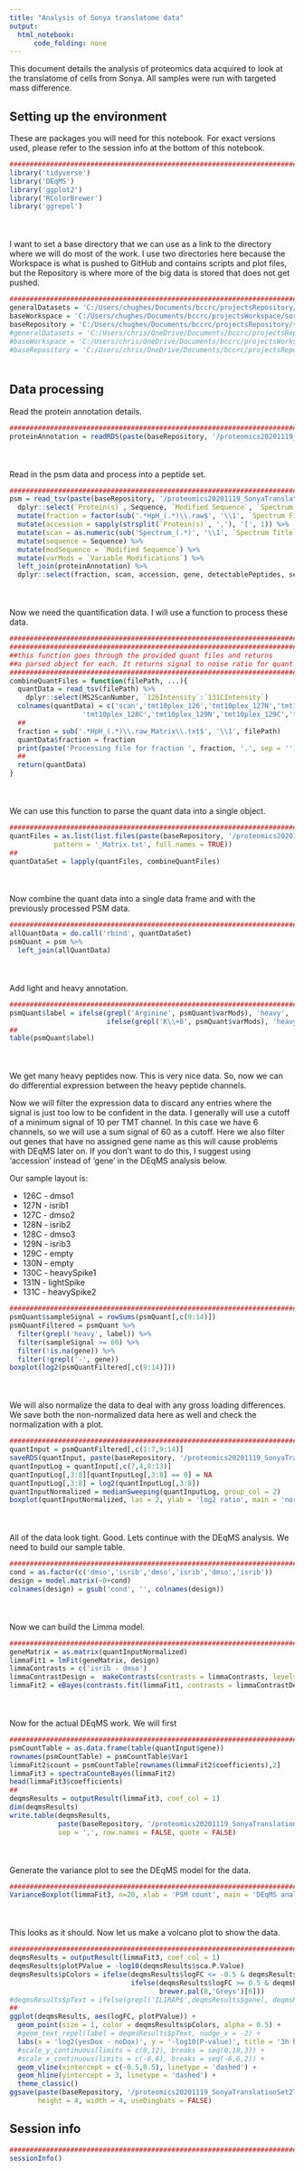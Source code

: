 ```yaml
---
title: "Analysis of Sonya translatome data"
output:
  html_notebook:
      code_folding: none
---
```


This document details the analysis of proteomics data acquired to look at the translatome of cells from Sonya. All samples were run with targeted mass difference.

## Setting up the environment

These are packages you will need for this notebook. For exact versions used, please refer to the session info at the bottom of this notebook.

```r
##########################################################################################
library('tidyverse')
library('DEqMS')
library('ggplot2')
library('RColorBrewer')
library('ggrepel')
```

<div style="margin-bottom:50px;"></div>

I want to set a base directory that we can use as a link to the directory where we will do most of the work. I use two directories here because the Workspace is what is pushed to GitHub and contains scripts and plot files, but the Repository is where more of the big data is stored that does not get pushed.

```r
##########################################################################################
generalDatasets = 'C:/Users/chughes/Documents/bccrc/projectsRepository/generalDatasets'
baseWorkspace = 'C:/Users/chughes/Documents/bccrc/projectsWorkspace/sorensenLab/relatedToOthers'
baseRepository = 'C:/Users/chughes/Documents/bccrc/projectsRepository/sorensenLab/relatedToOthers'
#generalDatasets = 'C:/Users/chris/OneDrive/Documents/bccrc/projectsRepository/generalDatasets'
#baseWorkspace = 'C:/Users/chris/OneDrive/Documents/bccrc/projectsWorkspace/sorensenLab/relatedToYbx1'
#baseRepository = 'C:/Users/chris/OneDrive/Documents/bccrc/projectsRepository/sorensenLab/relatedToYbx1'
```

<div style="margin-bottom:50px;"></div>

## Data processing

Read the protein annotation details.

```r
##########################################################################################
proteinAnnotation = readRDS(paste(baseRepository, '/proteomics20201119_SonyaTranslationSet2Tmd/uniprotHumanNov2020.fasta.annotated.rds', sep = ''))
```

<div style="margin-bottom:50px;"></div>

Read in the psm data and process into a peptide set.

```r
##########################################################################################
psm = read_tsv(paste(baseRepository, '/proteomics20201119_SonyaTranslationSet2Tmd/20201119_SonyaTranslationSet2Tmd_silac10R8K-TMT10_HpH_Default_PSM_Report.txt', sep = '')) %>%
  dplyr::select(`Protein(s)`, Sequence, `Modified Sequence`, `Spectrum File`, `Spectrum Title`, `Variable Modifications`) %>%
  mutate(fraction = factor(sub('.*HpH_(.*)\\.raw$', '\\1', `Spectrum File`), levels = seq(1,36,1))) %>%
  mutate(accession = sapply(strsplit(`Protein(s)`, ','), '[', 1)) %>%
  mutate(scan = as.numeric(sub('Spectrum_(.*)', '\\1', `Spectrum Title`))) %>%
  mutate(sequence = Sequence) %>%
  mutate(modSequence = `Modified Sequence`) %>%
  mutate(varMods = `Variable Modifications`) %>%
  left_join(proteinAnnotation) %>%
  dplyr::select(fraction, scan, accession, gene, detectablePeptides, sequence, modSequence, varMods)
```

<div style="margin-bottom:50px;"></div>

Now we need the quantification data. I will use a function to process these data.

```r
#######################################################################
#######################################################################
##this function goes through the provided quant files and returns
##a parsed object for each. It returns signal to noise ratio for quant
#######################################################################
combineQuantFiles = function(filePath, ...){
  quantData = read_tsv(filePath) %>%
    dplyr::select(MS2ScanNumber, `126Intensity`:`131CIntensity`)
  colnames(quantData) = c('scan','tmt10plex_126','tmt10plex_127N','tmt10plex_127C','tmt10plex_128N',
                  'tmt10plex_128C','tmt10plex_129N','tmt10plex_129C','tmt10plex_130N','tmt10plex_130C','tmt10plex_131N','tmt10plex_131C')
  ##
  fraction = sub('.*HpH_(.*)\\.raw_Matrix\\.txt$', '\\1', filePath)
  quantData$fraction = fraction
  print(paste('Processing file for fraction ', fraction, '.', sep = ''))
  ##
  return(quantData)
}
```

<div style="margin-bottom:50px;"></div>

We can use this function to parse the quant data into a single object.

```r
##########################################################################################
quantFiles = as.list(list.files(paste(baseRepository, '/proteomics20201119_SonyaTranslationSet2Tmd/quantFiles/', sep = ''),
           pattern = '_Matrix.txt', full.names = TRUE))
##
quantDataSet = lapply(quantFiles, combineQuantFiles)
```

<div style="margin-bottom:50px;"></div>

Now combine the quant data into a single data frame and with the previously processed PSM data.

```r
##########################################################################################
allQuantData = do.call('rbind', quantDataSet)
psmQuant = psm %>%
  left_join(allQuantData)
```

<div style="margin-bottom:50px;"></div>

Add light and heavy annotation.

```r
##########################################################################################
psmQuant$label = ifelse(grepl('Arginine', psmQuant$varMods), 'heavy',
                        ifelse(grepl('K\\+8', psmQuant$varMods), 'heavy', 'light'))
##
table(psmQuant$label)
```

<div style="margin-bottom:50px;"></div>

We get many heavy peptides now. This is very nice data. So, now we can do differential expression between the heavy peptide channels.

Now we will filter the expression data to discard any entries where the signal is just too low to be confident in the data. I generally will use a cutoff of a minimum signal of 10 per TMT channel. In this case we have 6 channels, so we will use a sum signal of 60 as a cutoff. Here we also filter out genes that have no assigned gene name as this will cause problems with DEqMS later on. If you don't want to do this, I suggest using 'accession' instead of 'gene' in the DEqMS analysis below.

Our sample layout is:

* 126C - dmso1
* 127N - isrib1
* 127C - dmso2
* 128N - isrib2
* 128C - dmso3
* 129N - isrib3
* 129C - empty
* 130N - empty
* 130C - heavySpike1
* 131N - lightSpike
* 131C - heavySpike2


```r
##########################################################################################
psmQuant$sampleSignal = rowSums(psmQuant[,c(9:14)])
psmQuantFiltered = psmQuant %>%
  filter(grepl('heavy', label)) %>%
  filter(sampleSignal >= 60) %>%
  filter(!is.na(gene)) %>%
  filter(!grepl('-', gene))
boxplot(log2(psmQuantFiltered[,c(9:14)]))
```

<div style="margin-bottom:50px;"></div>

We will also normalize the data to deal with any gross loading differences. We save both the non-normalized data here as well and check the normalization with a plot.

```r
##########################################################################################
quantInput = psmQuantFiltered[,c(1:7,9:14)]
saveRDS(quantInput, paste(baseRepository, '/proteomics20201119_SonyaTranslationSet2Tmd/dataset_peptideQuantDataPreDEqMS.rds', sep = ''))
quantInputLog = quantInput[,c(7,4,8:13)]
quantInputLog[,3:8][quantInputLog[,3:8] == 0] = NA
quantInputLog[,3:8] = log2(quantInputLog[,3:8])
quantInputNormalized = medianSweeping(quantInputLog, group_col = 2)
boxplot(quantInputNormalized, las = 2, ylab = 'log2 ratio', main = 'normalized TMT data')
```

<div style="margin-bottom:50px;"></div>

All of the data look tight. Good. Lets continue with the DEqMS analysis. We need to build our sample table.

```r
##########################################################################################
cond = as.factor(c('dmso','isrib','dmso','isrib','dmso','isrib'))
design = model.matrix(~0+cond) 
colnames(design) = gsub('cond', '', colnames(design))
```

<div style="margin-bottom:50px;"></div>

Now we can build the Limma model.

```r
##########################################################################################
geneMatrix = as.matrix(quantInputNormalized)
limmaFit1 = lmFit(geneMatrix, design)
limmaContrasts = c('isrib - dmso')
limmaContrastDesign =  makeContrasts(contrasts = limmaContrasts, levels = design)
limmaFit2 = eBayes(contrasts.fit(limmaFit1, contrasts = limmaContrastDesign))
```

<div style="margin-bottom:50px;"></div>

Now for the actual DEqMS work. We will first

```r
##########################################################################################
psmCountTable = as.data.frame(table(quantInput$gene))
rownames(psmCountTable) = psmCountTable$Var1
limmaFit2$count = psmCountTable[rownames(limmaFit2$coefficients),2]
limmaFit3 = spectraCounteBayes(limmaFit2)
head(limmaFit3$coefficients)
##
deqmsResults = outputResult(limmaFit3, coef_col = 1)
dim(deqmsResults)
write.table(deqmsResults, 
            paste(baseRepository, '/proteomics20201119_SonyaTranslationSet2Tmd/dataset_deqms_3h_isrib-dmso.csv', sep = ''),
            sep = ',', row.names = FALSE, quote = FALSE)
```

<div style="margin-bottom:50px;"></div>

Generate the variance plot to see the DEqMS model for the data.

```r
##########################################################################################
VarianceBoxplot(limmaFit3, n=20, xlab = 'PSM count', main = 'DEqMS analysis of TMT data')
```

<div style="margin-bottom:50px;"></div>

This looks as it should. Now let us make a volcano plot to show the data.

```r
##########################################################################################
deqmsResults = outputResult(limmaFit3, coef_col = 1)
deqmsResults$plotPValue = -log10(deqmsResults$sca.P.Value)
deqmsResults$pColors = ifelse(deqmsResults$logFC <= -0.5 & deqmsResults$plotPValue >= 3, brewer.pal(8,'RdBu')[8],
                              ifelse(deqmsResults$logFC >= 0.5 & deqmsResults$plotPValue >= 3, brewer.pal(8,'RdBu')[1],
                                     brewer.pal(8,'Greys')[6]))
#deqmsResults$pText = ifelse(grepl('IL1RAP$',deqmsResults$gene), deqmsResults$gene, '')
##
ggplot(deqmsResults, aes(logFC, plotPValue)) +
  geom_point(size = 1, color = deqmsResults$pColors, alpha = 0.5) +
  #geom_text_repel(label = deqmsResults$pText, nudge_x = -2) +
  labs(x = 'log2(yesDox - noDox)', y = '-log10(P-value)', title = '3h hypoxia protein abundance') +
  #scale_y_continuous(limits = c(0,12), breaks = seq(0,18,3)) +
  #scale_x_continuous(limits = c(-6,6), breaks = seq(-6,6,2)) +
  geom_vline(xintercept = c(-0.5,0.5), linetype = 'dashed') +
  geom_hline(yintercept = 3, linetype = 'dashed') +
  theme_classic()
ggsave(paste(baseRepository, '/proteomics20201119_SonyaTranslationSet2Tmd/scatter_deqms_3h_isrib-dmso.pdf', sep = ''),
       height = 4, width = 4, useDingbats = FALSE)
```

## Session info

```r
##########################################################################################
sessionInfo()
```






